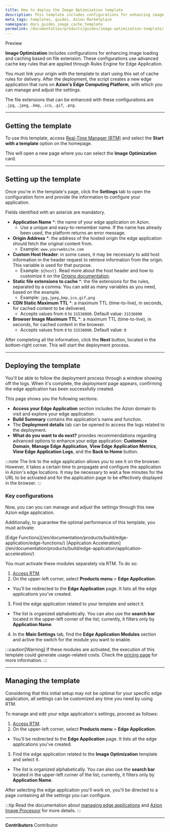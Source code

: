 ```yaml
---
title: How to deploy the Image Optimization template
description: This template includes configurations for enhancing image loading and caching, based on the file extension.
meta_tags: templates, guides, Azion Marketplace
namespace: docs_guides_image_cache_template
permalink: /documentation/products/guides/image-optimization-template/
---
```



<Badge variant="accent">
Preview
</Badge>

**Image Optimization** includes configurations for enhancing image loading and caching based on file extension. These configurations use advanced cache key rules that are applied through Rules Engine for Edge Application.

You must link your origin with the template to start using this set of cache rules for delivery. After the deployment, the script creates a new edge application that runs on **Azion's Edge Computing Platform**, with which you can manage and adjust the settings. 

The file extensions that can be enhanced with these configurations are `.jpg`, `.jpeg`, `.bmp`, `.ico`, `.gif`, `.png`.

---

## Getting the template

To use this template, access [Real-Time Manager (RTM)](/en/documentation/products/guides/how-to-access-rtm/) and select the **Start with a template** option on the homepage.

This will open a new page where you can select the **Image Optimization** card.

---

## Setting up the template

Once you're in the template's page, click the **Settings** tab to open the configuration form and provide the information to configure your application. 

Fields identified with an asterisk are mandatory.

- **Application Name** *: the name of your edge application on Azion.
    - Use a unique and easy-to-remember name. If the name has already been used, the platform returns an error message.
- **Origin Address** *: the address of the hosted origin the edge application should fetch the original content from.
    - Example: `www.yourwebsite.com`
- **Custom Host Header**: in some cases, it may be necessary to add host information in the header request to retrieve information from the origin. This variable is used for that purpose.
    - Example: `${host}`. Read more about the host header and how to customize it on the [Origins documentation](/en/documentation/products/build/edge-application/origins/#host-header).
- **Static file extensions to cache** *: the file extensions for the rules, separated by a comma. You can add as many variables as you need, based on the example.
    - Example: `jpg,jpeg,bmp,ico,gif,png`
- **CDN Static Maximum TTL** *: a maximum TTL (time-to-live), in seconds, for cached content to be delivered.
    - Accepts values from `0` to `31536000`. Default value: `31536000`
- **Browser Image Maximum TTL** *: a maximum TTL (time-to-live), in seconds, for cached content in the browser.
    - Accepts values from `0` to `31536000`. Default value: `0`

After completing all the information, click the **Next** button, located in the bottom-right corner. This will start the deployment process.

---

## Deploying the template

You'll be able to follow the deployment process through a window showing off the logs. When it's complete, the *deployment* page appears, confirming the edge application has been successfully created.

This page shows you the following sections:

   - **Access your Edge Application** section includes the Azion domain to visit and explore your edge application.
   - **Build Summary** contains the application's name and function.
   - The **Deployment details** tab can be opened to access the logs related to the deployment.
   - **What do you want to do next?** provides recommendations regarding advanced options to enhance your edge application: **Customize Domain**, **Manage Edge Application**, **View Edge Application Metrics**, **View Edge Application Logs**, and the **Back to Home** button.

:::note
The link to the edge application allows you to see it on the browser. However, it takes a certain time to propagate and configure the application in Azion's edge locations. It may be necessary to wait a few minutes for the URL to be activated and for the application page to be effectively displayed in the browser.
:::

### Key configurations

Now, you can you can manage and adjust the settings through this new Azion edge application. 

Additionally, to guarantee the optimal performance of this template, you must activate:

<Badge>
[Edge Functions](/en/documentation/products/build/edge-application/edge-functions/)
</Badge>
<Badge>
[Application Acceleration](/en/documentation/products/build/edge-application/application-acceleration/)
</Badge>

You must activate these modules separately via RTM. To do so:

1. [Access RTM](https://manager.azion.com/).
2. On the upper-left corner, select **Products menu** > **Edge Application**.
- You'll be redirected to the **Edge Application** page. It lists all the edge applications you've created. 
3. Find the edge application related to your template and select it.
- The list is organized alphabetically. You can also use the **search bar** located in the upper-left corner of the list; currently, it filters only by **Application Name**.
4. In the **Main Settings** tab, find the **Edge Application Modules** section and active the switch for the module you want to enable.

:::caution[Warning]
If these modules are activated, the execution of this template could generate usage-related costs. Check the [pricing page](https://www.azion.com/en/pricing/) for more information. 
:::

---

## Managing the template

Considering that this initial setup may not be optimal for your specific edge application, all settings can be customized any time you need by using RTM.

To manage and edit your edge application's settings, proceed as follows:

1. [Access RTM](https://manager.azion.com/).
2. On the upper-left corner, select **Products menu** > **Edge Application**.
- You'll be redirected to the **Edge Application** page. It lists all the edge applications you've created.
3. Find the edge application related to the **Image Optimization** template and select it. 
- The list is organized alphabetically. You can also use the **search bar** located in the upper-left corner of the list; currently, it filters only by **Application Name**.

After selecting the edge application you'll work on, you'll be directed to a page containing all the settings you can configure.

:::tip
Read the documentation about [managing edge applications](/en/documentation/products/edge-application/first-steps/) and [Azion Image Processor](/en/documentation/products/build/edge-application/image-processor/) for more details.
:::

---


**Contributors** <ContributorList>Contributor</ContributorList>